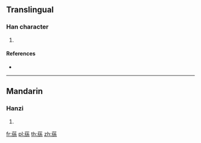 {{character info/new}}
==Translingual==

===Han character===
{{Han char|rn=140|rad=艸|as=12|sn=18|four=44993|canj=TVFF}}

# {{defn|Han|sort=艸12}}

====References====
* {{Han ref|kx=1059.080|dkj=32010|dj=1522.060|hdz=53298.150|uh=856C|ud=34156|bh=EB57|bd=60247}}

----

==Mandarin==

===Hanzi===
{{cmn-hanzi|pin=[[sī]] ([[si1]]), [[wēn]] ([[wen1]])|wg=ssu<sup>1</sup>, wen<sup>1</sup>}}

# {{defn|lang=cmn|sort=艸12}}

[[fr:蕬]]
[[pl:蕬]]
[[th:蕬]]
[[zh:蕬]]